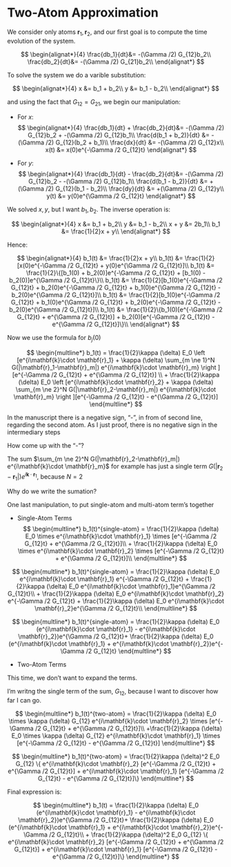 # Two-Atom Approximation

We consider only atoms $\mathbf{r}_1, \mathbf{r}_2$, and our first goal is to compute the time evolution of the system.

$$
    \begin{alignat*}{4}
    \frac{db_1}{dt}&= -(\Gamma /2) G_{12}b_2\\
    \frac{db_2}{dt}&= -(\Gamma /2) G_{21}b_2\\
    \end{alignat*}
$$

To solve the system we do a varible substitution:

$$
    \begin{alignat*}{4}
    x &= b_1 + b_2\\
    y &= b_1 - b_2\\
    \end{alignat*}
$$

and using the fact that  $G_{12} = G_{21}$, we begin our manipulation:

- For $x$:
$$
    \begin{alignat*}{4}
    \frac{db_1}{dt} + \frac{db_2}{dt}&= -(\Gamma /2) G_{12}b_2 + -(\Gamma /2) G_{12}b_1\\
    \frac{d(b_1 + b_2)}{dt} &= -(\Gamma /2) G_{12}(b_2 + b_1)\\
    \frac{dx}{dt} &= -(\Gamma /2) G_{12}x\\
    x(t) &= x(0)e^{-\Gamma /2 G_{12}t}
    \end{alignat*}
$$

- For $y$:
$$
    \begin{alignat*}{4}
    \frac{db_1}{dt} - \frac{db_2}{dt}&= -(\Gamma /2) G_{12}b_2 - -(\Gamma /2) G_{12}b_1\\
    \frac{d(b_1 - b_2)}{dt} &= +(\Gamma /2) G_{12}(b_1 - b_2)\\
    \frac{dy}{dt} &= +(\Gamma /2) G_{12}y\\
    y(t) &= y(0)e^{\Gamma /2 G_{12}t}
    \end{alignat*}
$$

We solved $x,y$, but I want $b_1, b_2$. The inverse operation is:

$$
    \begin{alignat*}{4}
    x &= b_1 + b_2\\
    y &= b_1 - b_2\\
    x + y &= 2b_1\\
    b_1 &= \frac{1}{2}x + y\\
    \end{alignat*}
$$

Hence:

$$
    \begin{alignat*}{4}
    b_1(t) &= \frac{1}{2}x + y\\
    b_1(t) &= \frac{1}{2}[x(0)e^{-\Gamma /2 G_{12}t} +  y(0)e^{\Gamma /2 G_{12}t}]\\
    b_1(t) &= \frac{1}{2}\{[b_1(0) + b_2(0)]e^{-\Gamma /2 G_{12}t} +  [b_1(0) - b_2(0)]e^{\Gamma /2 G_{12}t}\}\\
    b_1(t) &= \frac{1}{2}[b_1(0)e^{-\Gamma /2 G_{12}t} + b_2(0)e^{-\Gamma /2 G_{12}t} +  b_1(0)e^{\Gamma /2 G_{12}t} - b_2(0)e^{\Gamma /2 G_{12}t}]\\
    b_1(t) &= \frac{1}{2}[b_1(0)e^{-\Gamma /2 G_{12}t} +  b_1(0)e^{\Gamma /2 G_{12}t} + b_2(0)e^{-\Gamma /2 G_{12}t} - b_2(0)e^{\Gamma /2 G_{12}t}]\\
    b_1(t) &= \frac{1}{2}\{b_1(0)[e^{-\Gamma /2 G_{12}t} +  e^{\Gamma /2 G_{12}t}] + b_2(0)[e^{-\Gamma /2 G_{12}t} - e^{\Gamma /2 G_{12}t}]\}\\
    \end{alignat*}
$$

Now we use the formula for $b_j(0)$

$$
    \begin{multline*}
    b_1(t) = \frac{1}{2}\kappa (\delta) E_0 \left [e^{i\mathbf{k}\cdot \mathbf{r}_1} +  \kappa (\delta) \sum_{m \ne 1}^N G(|\mathbf{r}_1-\mathbf{r}_m|) e^{i\mathbf{k}\cdot \mathbf{r}_m} \right ][e^{-\Gamma /2 G_{12}t} +  e^{\Gamma /2 G_{12}t}]  \\
    + \frac{1}{2}\kappa (\delta) E_0 \left [e^{i\mathbf{k}\cdot \mathbf{r}_2} +  \kappa (\delta) \sum_{m \ne 2}^N G(|\mathbf{r}_2-\mathbf{r}_m|) e^{i\mathbf{k}\cdot \mathbf{r}_m} \right ][e^{-\Gamma /2 G_{12}t} - e^{\Gamma /2 G_{12}t}]
    \end{multline*}
$$

::: callout-important

In the manuscript there is a negative sign, "-", in from of second line, regarding the second atom. As I just proof, there is no negative sign in the intermediary steps

How come up with the "-"?
:::


::: callout-important

The sum $\sum_{m \ne 2}^N G(|\mathbf{r}_2-\mathbf{r}_m|) e^{i\mathbf{k}\cdot \mathbf{r}_m}$ for example has just a single term $G(|\mathbf{r}_2-\mathbf{r}_1|)e^{i\mathbf{k}\cdot \mathbf{r}_1}$, because $N=2$

Why do we write the sumation?
:::

One last manipulation, to put single-atom and multi-atom term's together

- Single-Atom Terms
$$
    \begin{multline*}
     b_1(t)^{single-atom} = \frac{1}{2}\kappa (\delta) E_0 \times e^{i\mathbf{k}\cdot \mathbf{r}_1} \times [e^{-\Gamma /2 G_{12}t} + e^{\Gamma /2 G_{12}t}]\\
     + \frac{1}{2}\kappa (\delta) E_0 \times e^{i\mathbf{k}\cdot \mathbf{r}_2} \times [e^{-\Gamma /2 G_{12}t} + e^{\Gamma /2 G_{12}t}]\\
    \end{multline*}
$$

$$
    \begin{multline*}
     b_1(t)^{single-atom} = \frac{1}{2}\kappa (\delta) E_0 e^{i\mathbf{k}\cdot \mathbf{r}_1} e^{-\Gamma /2 G_{12}t} + \frac{1}{2}\kappa (\delta) E_0 e^{i\mathbf{k}\cdot \mathbf{r}_1}e^{\Gamma /2 G_{12}t}\\
     + \frac{1}{2}\kappa (\delta) E_0 e^{i\mathbf{k}\cdot \mathbf{r}_2} e^{-\Gamma /2 G_{12}t} + \frac{1}{2}\kappa (\delta) E_0 e^{i\mathbf{k}\cdot \mathbf{r}_2}e^{\Gamma /2 G_{12}t}\\
    \end{multline*}
$$

$$
    \begin{multline*}
     b_1(t)^{single-atom} = \frac{1}{2}\kappa (\delta) E_0 (e^{i\mathbf{k}\cdot \mathbf{r}_1} - e^{i\mathbf{k}\cdot \mathbf{r}_2})e^{\Gamma /2 G_{12}t}+  \frac{1}{2}\kappa (\delta) E_0 (e^{i\mathbf{k}\cdot \mathbf{r}_1} + e^{i\mathbf{k}\cdot \mathbf{r}_2})e^{-\Gamma /2 G_{12}t}
    \end{multline*}
$$

- Two-Atom Terms

This time, we don't want to expand the terms.

::: callout-note

I'm writng the single term of the sum, $G_{12}$, because I want to discover how far I can go.
:::
$$
    \begin{multline*}
     b_1(t)^{two-atom} = \frac{1}{2}\kappa (\delta) E_0 \times \kappa (\delta) G_{12} e^{i\mathbf{k}\cdot \mathbf{r}_2} \times [e^{-\Gamma /2 G_{12}t} + e^{\Gamma /2 G_{12}t}]\\
     +\frac{1}{2}\kappa (\delta) E_0 \times \kappa (\delta) G_{12} e^{i\mathbf{k}\cdot \mathbf{r}_1} \times [e^{-\Gamma /2 G_{12}t} - e^{\Gamma /2 G_{12}t}]
    \end{multline*}
$$

$$
    \begin{multline*}
     b_1(t)^{two-atom} = \frac{1}{2}\kappa (\delta)^2 E_0 G_{12} \{ e^{i\mathbf{k}\cdot \mathbf{r}_2} [e^{-\Gamma /2 G_{12}t} + e^{\Gamma /2 G_{12}t}] + e^{i\mathbf{k}\cdot \mathbf{r}_1} [e^{-\Gamma /2 G_{12}t} - e^{\Gamma /2 G_{12}t}]\}
    \end{multline*}
$$

Final expression is:

$$
    \begin{multline*}
     b_1(t) = \frac{1}{2}\kappa (\delta) E_0 (e^{i\mathbf{k}\cdot \mathbf{r}_1} - e^{i\mathbf{k}\cdot \mathbf{r}_2})e^{\Gamma /2 G_{12}t}+  \frac{1}{2}\kappa (\delta) E_0 (e^{i\mathbf{k}\cdot \mathbf{r}_1} + e^{i\mathbf{k}\cdot \mathbf{r}_2})e^{-\Gamma /2 G_{12}t}\\
     + \frac{1}{2}\kappa (\delta)^2 E_0 G_{12} \{ e^{i\mathbf{k}\cdot \mathbf{r}_2} [e^{-\Gamma /2 G_{12}t} + e^{\Gamma /2 G_{12}t}] + e^{i\mathbf{k}\cdot \mathbf{r}_1} [e^{-\Gamma /2 G_{12}t} - e^{\Gamma /2 G_{12}t}]\}
    \end{multline*}
$$